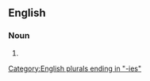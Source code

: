 ==English==

===Noun===
{{head|en|noun form}}

# {{plural of|divinity|lang=en}}

[[Category:English plurals ending in "-ies"]]